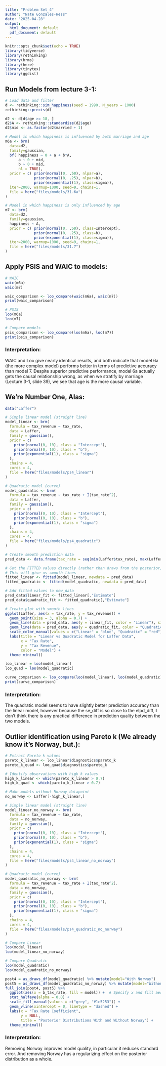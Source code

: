 ```yaml
---
title: "Problem Set 4"
author: "Nate Gonzales-Hess"
date: "2025-04-28"
output:
  html_document: default
  pdf_document: default
---
```



```r
knitr::opts_chunk$set(echo = TRUE)
library(tidyverse)
library(rethinking)
library(brms)
library(here)
library(tinytex)
library(ggdist)
```

## Run Models from lecture 3-1:
```r
# Load data and filter
d <- rethinking::sim_happiness(seed = 1990, N_years = 1000)
rethinking::precis(d)

d2 <- d[d$age >= 18, ]
d2$A <- rethinking::standardize(d2$age)
d2$mid <- as.factor(d2$married + 1)

# Model in which happiness is influenced by both marriage and age
m6a <- brm(
  data=d2, 
  family=gaussian,
  bf( happiness ~ 0 + a + b*A, 
      a ~ 0 + mid,
      b ~ 0 + mid,
      nl = TRUE),
  prior = c( prior(normal(0, .50), nlpar=a),
             prior(normal(0, .25), nlpar=b),
             prior(exponential(1), class=sigma)),
  iter=2000, warmup=1000, seed=9, chains=1,
  file = here("files/models/31.6a")
)

# Model in which happiness is only influenced by age
m7 <- brm(
  data=d2, 
  family=gaussian,
  happiness ~ A,
  prior = c( prior(normal(0, .50), class=Intercept),
             prior(normal(0, .25), class=b),
             prior(exponential(1), class=sigma)),
  iter=2000, warmup=1000, seed=9, chains=1,
  file = here("files/models/31.7")
)
```

## Apply PSIS and WAIC to models:

```r
# WAIC
waic(m6a)
waic(m7)
```
```r
waic_comparison <- loo_compare(waic(m6a), waic(m7))
print(waic_comparison)
```
```r
# PSIS
loo(m6a)
loo(m7)
```
```r
# Compare models
psis_comparison <- loo_compare(loo(m6a), loo(m7))
print(psis_comparison)
```
### Interpretation:
WAIC and Loo give nearly identical results, and both indicate that model 6a (the more complex model) performs better in terms of predictive accuracy than model 7. Despite superior predictive performance, model 6a actually gets the causal relationship wrong, as when we stratify by marriage (Lecture 3-1, slide 39), we see that age is the more causal variable.

## We’re Number One, Alas:
```r
data("Laffer")

# Simple linear model (straight line)
model_linear <- brm(
  formula = tax_revenue ~ tax_rate,
  data = Laffer,
  family = gaussian(),
  prior = c(
    prior(normal(0, 10), class = "Intercept"),
    prior(normal(0, 10), class = "b"),
    prior(exponential(1), class = "sigma")
  ),
  chains = 4,
  cores = 4,
  file = here("files/models/ps4_linear")
)

# Quadratic model (curve)
model_quadratic <- brm(
  formula = tax_revenue ~ tax_rate + I(tax_rate^2),
  data = Laffer,
  family = gaussian(),
  prior = c(
    prior(normal(0, 10), class = "Intercept"),
    prior(normal(0, 10), class = "b"),
    prior(exponential(1), class = "sigma")
  ),
  chains = 4,
  cores = 4,
  file = here("files/models/ps4_quadratic")
)
```

```r
# Create smooth prediction data
pred_data <- data.frame(tax_rate = seq(min(Laffer$tax_rate), max(Laffer$tax_rate), length.out = 100))

# Get the FITTED values directly (rather than draws from the posterior)
# This will give us smooth lines
fitted_linear <- fitted(model_linear, newdata = pred_data)
fitted_quadratic <- fitted(model_quadratic, newdata = pred_data)

# Add fitted values to new_data
pred_data$linear_fit <- fitted_linear[,"Estimate"]
pred_data$quadratic_fit <- fitted_quadratic[,"Estimate"]

# Create plot with smooth lines
ggplot(Laffer, aes(x = tax_rate, y = tax_revenue)) +
  geom_point(size = 3, alpha = 0.7) +
  geom_line(data = pred_data, aes(y = linear_fit, color = "Linear"), size = 1) +
  geom_line(data = pred_data, aes(y = quadratic_fit, color = "Quadratic"), size = 1) +
  scale_color_manual(values = c("Linear" = "blue", "Quadratic" = "red")) +
  labs(title = "Linear vs Quadratic Model for Laffer Data",
       x = "Tax Rate",
       y = "Tax Revenue",
       color = "Model") +
  theme_minimal()
```
```r
loo_linear = loo(model_linear)
loo_quad = loo(model_quadratic)
```

```r
curve_comparison <- loo_compare(loo(model_linear), loo(model_quadratic))
print(curve_comparison)
```
### Interpretation:
The quadratic model seems to have slightly better prediction accuracy than the linear model, however because the se_diff is so close to the elpd_diff, I don't think there is any practical difference in prediction quality between the two models.

## Outlier identification using Pareto k (We already know it's Norway, but.):
```r
# Extract Pareto k values
pareto_k_linear <- loo_linear$diagnostics$pareto_k
pareto_k_quad <- loo_quad$diagnostics$pareto_k

# Identify observations with high k values
high_k_linear <- which(pareto_k_linear > 0.7)
high_k_quad <- which(pareto_k_linear > 0.7)
```

```r
# Make models without Norway datapoint
no_norway <- Laffer[-high_k_linear,]

# Simple linear model (straight line)
model_linear_no_norway <- brm(
  formula = tax_revenue ~ tax_rate,
  data = no_norway,
  family = gaussian(),
  prior = c(
    prior(normal(0, 10), class = "Intercept"),
    prior(normal(0, 10), class = "b"),
    prior(exponential(1), class = "sigma")
  ),
  chains = 4,
  cores = 4,
  file = here("files/models/ps4_linear_no_norway")
)

# Quadratic model (curve)
model_quadratic_no_norway <- brm(
  formula = tax_revenue ~ tax_rate + I(tax_rate^2),
  data = no_norway,
  family = gaussian(),
  prior = c(
    prior(normal(0, 10), class = "Intercept"),
    prior(normal(0, 10), class = "b"),
    prior(exponential(1), class = "sigma")
  ),
  chains = 4,
  cores = 4,
  file = here("files/models/ps4_quadratic_no_norway")
)
```

```r
# Compare Linear
loo(model_linear)
loo(model_linear_no_norway)
```

```r
# Compare Quadratic
loo(model_quadratic)
loo(model_quadratic_no_norway)
```

```r
post4 = as_draws_df(model_quadratic) %>% mutate(model="With Norway")
post5 = as_draws_df(model_quadratic_no_norway) %>% mutate(model="Without Norway")
full_join(post4, post5) %>% 
  ggplot(aes(x = b_tax_rate, fill = model)) +  # Specify x and fill aesthetics
  stat_halfeye(alpha = 0.8) +
  scale_fill_manual(values = c("grey", "#1c5253")) +
  geom_vline(xintercept = 0, linetype = "dashed") +
  labs(x = "Tax Rate Coefficient",
       y = NULL,
       title = "Posterior Distributions With and Without Norway") +
  theme_minimal()
```

### Interpretation:
Removing Norway improves model quality, in particular it reduces standard error. And removing Norway has a regularizing effect on the posterior distribution as a whole.